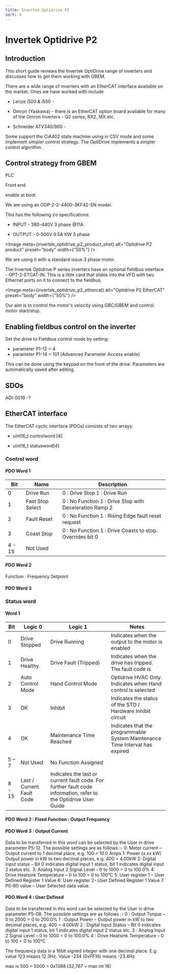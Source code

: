 ```yaml
---
title: Invertek Optidrive P2
sort: 9
---
```



# Invertek Optidrive P2

## Introduction

This short guide reviews the Invertek OptiDrive range of inverters and discusses how to get them working with GBEM.

There are a wide range of inverters with an EtherCAT interface available on the market. Ones we have worked with include

* Lenze i500 & i550 - 

* Omron (Yaskawa) - there is an EtherCAT option board available for many of the Omron inverters - Q2 series, RX2, MX etc.

* Schneider ATV340/900 - 

Some support the CiA402 state machine using in CSV mode and some implement simpler control strategy. The OptiDrive implements a simpler control algorithm.

## Control strategy from GBEM

PLC

Front end

enable at boot





We are using an ODP-2-2-4400-3KF42-SN model.

This has the following i/o specifications:

* INPUT - 380-440V 3 phase @11A

* OUTPUT - 0-500V 9.5A KW 3 phase



<Image meta={invertek_optidrive_p2_product_shot} alt="Optidrive P2 product" preset="body" width={"50%"} />


We are using it with a standard issue 3 phase motor.



The Invertek Optidrive P series inverters have an optional fieldbus interface - OPT-2-ETCAT-IN. This is a little card that slides into the VFD with two Ethernet ports on it to connect to the fieldbus.





<Image meta={invertek_optidrive_p2_ethercat} alt="Optidrive P2 EtherCAT" preset="body" width={"50%"} />


Our aim is to control the motor's velocity using GBC/GBEM and control motor start/stop.

## Enabling fieldbus control on the inverter

Set the drive to Fieldbus control mode by setting:

* parameter P1-12 = 4
* parameter P1-14 = 101 (Advanced Parameter Access enable)

This can be done using the keypad on the front of the drive. Parameters are automatically saved after editing.

## SDOs

ADI-0019 -?

## EtherCAT interface

The EtherCAT cyclic interface (PDOs) consists of two arrays:

* uint16_t controlword [4]

* uint16_t statusword[4]

### Control word

#### PDO Word 1 

| **Bit** | **Name**         | **Description**                                              |
| ------- | ---------------- | ------------------------------------------------------------ |
| 0       | Drive Run        | 0 : Drive Stop   1 : Drive Run                               |
| 1       | Fast Stop Select | 0 : No Function   1 : Drive Stop with  Deceleration Ramp 2   |
| 2       | Fault Reset      | 0 : No Function   1 : Rising Edge fault reset  request       |
| 3       | Coast Stop       | 0 : No Function   1 : Drive Coasts to stop.  Overrides bit 0 |
| 4 - 15  | Not Used         |                                                              |

#### PDO Word 2

Function : Frequency Setpoint

#### PDO Word 3



### Status word

#### Word 1

| **Bit** | **Logic 0**               | **Logic 1**                                                  | **Notes**                                                    |
| ------- | ------------------------- | ------------------------------------------------------------ | ------------------------------------------------------------ |
| 0       | Drive Stopped             | Drive Running                                                | Indicates when the output to  the motor is enabled           |
| 1       | Drive Healthy             | Drive Fault (Tripped)                                        | Indicates when the drive has  tripped. The fault code is     |
| 2       | Auto Control Mode         | Hand Control Mode                                            | Optidrive HVAC Only. Indicates  when Hand control is selected |
| 3       | OK                        | Inhibit                                                      | Indicates the status of the  STO / Hardware Inhibit circuit  |
| 4       | OK                        | Maintenance Time Reached                                     | Indicates that the  programmable System Maintenance Time Interval has expired |
| 5 – 7   | Not Used                  | No Function Assigned                                         |                                                              |
| 8 - 15  | Last / Current Fault Code | Indicates the last or current  fault code. For further fault code information, refer to the Optidrive User  Guide |                                                              |

#### PDO Word 2 : Fixed Function : Output Frequency

#### PDO Word 3 : Output Current

Data to be transferred in this word can be selected by the User in drive parameter P5-12. The possible settings are as follows :-
0: Motor current – Output current to 1 decimal place, e.g. 100 = 10.0 Amps
1: Power (x.xx kW) Output power in kW to two decimal places, e.g. 400 = 4.00kW
2: Digital input status – Bit 0 indicates digital input 1 status, bit 1 indicates digital input 2 status etc.
3: Analog Input 2 Signal Level - 0 to 1000 = 0 to 100.0%
4: Drive Heatsink Temperature – 0 to 100 = 0 to 100°C
5: User register 1 – User Defined Register 1 Value
6: User register 2– User Defined Register 1 Value
7: P0-80 value – User Selected data value.

#### PDO Word 4 : User Defined

Data to be transferred in this word can be selected by the User in drive parameter P5-08. The possible settings are as follows :-
0 : Output Torque – 0 to 2000 = 0 to 200.0%
1 : Output Power – Output power in kW to two decimal places, e.g. 400 = 4.00kW
2 : Digital Input Status – Bit 0 indicates digital input 1 status, bit 1 indicates digital input 2 status etc.
3 : Analog Input 2 Signal Level – 0 to 1000 = 0 to 100.0%
4 : Drive Heatsink Temperature – 0 to 100 = 0 to 100°C



The frequency data is a 16bit signed integer with one decimal place. E.g. value 123 means 12.3Hz. Value -234 (0xFF16) means -23.4Hz

max is 500 = 5000 = 0x1388 (32,767 = max int 16)

